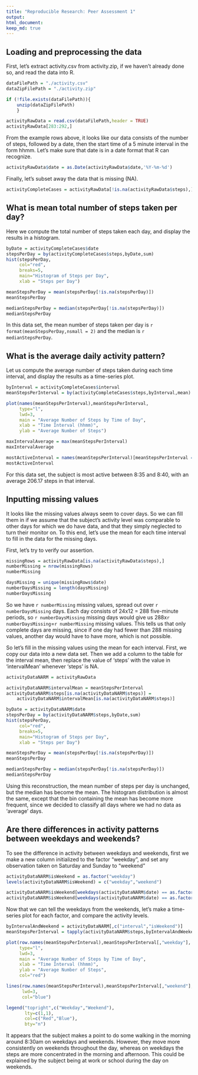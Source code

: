 ```yaml
---
title: "Reproducible Research: Peer Assessment 1"
output: 
html_document:
keep_md: true
---
```



## Loading and preprocessing the data

First, let's extract activity.csv from activity.zip, if we haven't already done
so, and read the data into R.

```r

dataFilePath = "./activity.csv"
dataZipFilePath = "./activity.zip"

if (!file.exists(dataFilePath)){
    unzip(dataZipFilePath)
    }

activityRawData = read.csv(dataFilePath,header = TRUE)
activityRawData[283:292,]

```

From the example rows above, it looks like our data consists of the number of
steps, followed by a date, then the start time of a 5 minute interval in the
form hhmm.  Let's make sure that date is in a date format that R can recognize.

```r
activityRawData$date = as.Date(activityRawData$date,'%Y-%m-%d')
```

Finally, let's subset away the data that is missing (NA).

```r
activityCompleteCases = activityRawData[!is.na(activityRawData$steps),]
```

## What is mean total number of steps taken per day?

Here we compute the total number of steps taken each day, and display the results
in a histogram.

```r

byDate = activityCompleteCases$date
stepsPerDay = by(activityCompleteCases$steps,byDate,sum)
hist(stepsPerDay,
     col="red",
     breaks=5,
     main="Histogram of Steps per Day",
     xlab = "Steps per Day")

meanStepsPerDay = mean(stepsPerDay[!is.na(stepsPerDay)])
meanStepsPerDay

medianStepsPerDay = median(stepsPerDay[!is.na(stepsPerDay)])
medianStepsPerDay

```

In this data set, the mean number of steps taken per day is
`r format(meanStepsPerDay,nsmall = 2)` and the median is `r medianStepsPerDay`.

## What is the average daily activity pattern?

Let us compute the average number of steps taken during each time interval, and 
display the results as a time-series plot.

```r
byInterval = activityCompleteCases$interval
meanStepsPerInterval = by(activityCompleteCases$steps,byInterval,mean)

plot(names(meanStepsPerInterval),meanStepsPerInterval,
     type="l",
     lwd=3,
     main = "Average Number of Steps by Time of Day",
     xlab = "Time Interval (hhmm)",
     ylab = "Average Number of Steps")

maxIntervalAverage = max(meanStepsPerInterval)
maxIntervalAverage

mostActiveInterval = names(meanStepsPerInterval)[meanStepsPerInterval == maxIntervalAverage]
mostActiveInterval
```

For this data set, the subject is most active between 8:35 and 8:40, with an average 206.17 steps in that interval.

## Inputting missing values

It looks like the missing values always seem to cover days.  So we can fill them
in if we assume that the subject's activity level was comparable to other days
for which we do have data, and that they simply neglected to turn their monitor
on.  To this end, let's use the mean for each time interval to fill in the data
for the missing days.

First, let's try to verify our assertion.

```r
missingRows = activityRawData[is.na(activityRawData$steps),]
numberMissing = nrow(missingRows)
numberMissing

daysMissing = unique(missingRows$date)
numberDaysMissing = length(daysMissing)
numberDaysMissing
```

So we have `r numberMissing` missing values, spread out over `r numberDaysMissing`
days.  Each day consists of 24x12 = 288 five-minute periods, so `r numberDaysMissing`
missing days would give us 288x`r numberDaysMissing`=`r numberMissing` missing values.
This tells us that only complete days are missing, since if one day had fewer than
288 missing values, another day would have to have more, which is not possible.

So let's fill in the missing values using the mean for each interval.  First, 
we copy our data into a new data set.  Then we add a column to the table for the
interval mean, then replace the value of 'steps' with the value in 'intervalMean'
whenever 'steps' is NA.

```r
activityDataNARM = activityRawData

activityDataNARM$intervalMean = meanStepsPerInterval
activityDataNARM$steps[is.na(activityDataNARM$steps)] =
    activityDataNARM$intervalMean[is.na(activityDataNARM$steps)]

byDate = activityDataNARM$date
stepsPerDay = by(activityDataNARM$steps,byDate,sum)
hist(stepsPerDay,
     col="red",
     breaks=5,
     main="Histogram of Steps per Day",
     xlab = "Steps per Day")

meanStepsPerDay = mean(stepsPerDay[!is.na(stepsPerDay)])
meanStepsPerDay

medianStepsPerDay = median(stepsPerDay[!is.na(stepsPerDay)])
medianStepsPerDay
```

Using this reconstruction, the mean number of steps per day is unchanged, but the
median has become the mean.  The histogram distribution is almost the same, except
that the bin containing the mean has become more frequent, since we decided to 
classify all days where we had no data as 'average' days.

## Are there differences in activity patterns between weekdays and weekends?

To see the difference in activity between weekdays and weekends, first we make a
new column initialized to the factor "weekday", and set any observation
taken on Saturday and Sunday to "weekend"

```r
activityDataNARM$isWeekend = as.factor("weekday")
levels(activityDataNARM$isWeekend) = c("weekday","weekend")

activityDataNARM$isWeekend[weekdays(activityDataNARM$date) == as.factor("Saturday")] = as.factor("weekend")
activityDataNARM$isWeekend[weekdays(activityDataNARM$date) == as.factor("Sunday")] = as.factor("weekend")
```

Now that we can tell the weekdays from the weekends, let's make a time-series plot for each factor, and compare the activity levels.

```r
byIntervalAndWeekend = activityDataNARM[,c("interval","isWeekend")]
meanStepsPerInterval = tapply(activityDataNARM$steps,byIntervalAndWeekend,mean)

plot(row.names(meanStepsPerInterval),meanStepsPerInterval[,"weekday"],
     type="l",
     lwd=3,
     main = "Average Number of Steps by Time of Day",
     xlab = "Time Interval (hhmm)",
     ylab = "Average Number of Steps",
     col="red")

lines(row.names(meanStepsPerInterval),meanStepsPerInterval[,"weekend"],
      lwd=3,
      col="blue")

legend("topright",c("Weekday","Weekend"),
       lty=c(1,1),
       col=c("Red","Blue"),
       bty="n")
```

It appears that the subject makes a point to do some walking in the morning around 8:30am
on weekdays and weekends.  However, they move more consistently on weekends throughout the
day, whereas on weekdays the steps are more concentrated in the morning and afternoon.
This could be explained by the subject being at work or school during the day on weekends.
